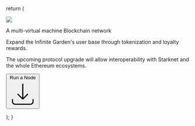 
  return (
    <div className=" flex flex-col justify-center items-center text-center pt-[30%] md:pt-[10%]">
    <img src="/images/sel-logo-thin.png" className="h-32 w-auto"/>
    <div className="w-[90%] md:w-[80%] lg:w-[45%] ">
      <p className="border-none text-3xl mt-10 font-semibold">
        A multi-virtual machine Blockchain network
      </p>
      <p className="leading-6 mt-4 px-0 md:px-10">
        Expand the Infinite Garden's user base through tokenization and loyalty rewards.
      </p>
      <p className="leading-6 mt-4 px-0 md:px-10">
        The upcoming protocol upgrade will allow interoperability with Starknet and the whole Ethereum ecosystems.
      </p>
    </div>
     <a href="https://github.com/selendra/selendrachain/releases/tag/v0.2.3">
    <button className="bg-primary px-6 py-2 text-white rounded-lg text-lg font-semibold mt-10 flex flex-row justify-center items-center gap-2">
   Run a Node
    <span>
      <svg xmlns="http://www.w3.org/2000/svg" fill="none" viewBox="0 0 24 24" strokeWidth={1.5} stroke="currentColor" className="w-5 h-5">
        <path strokeLinecap="round" strokeLinejoin="round" d="M3 16.5v2.25A2.25 2.25 0 0 0 5.25 21h13.5A2.25 2.25 0 0 0 21 18.75V16.5M16.5 12 12 16.5m0 0L7.5 12m4.5 4.5V3" />
      </svg>
    </span>
    </button>
    </a>
    </div>

); }

